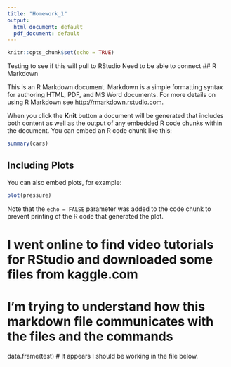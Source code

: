 ```yaml
---
title: "Homework_1"
output:
  html_document: default
  pdf_document: default
---
```


```r
knitr::opts_chunk$set(echo = TRUE)
```
Testing to see if this will pull to RStudio Need to be able to connect
## R Markdown

This is an R Markdown document. Markdown is a simple formatting syntax for authoring HTML, PDF, and MS Word documents. For more details on using R Markdown see <http://rmarkdown.rstudio.com>.

When you click the **Knit** button a document will be generated that includes both content as well as the output of any embedded R code chunks within the document. You can embed an R code chunk like this:

```r
summary(cars)
```

## Including Plots

You can also embed plots, for example:

```r
plot(pressure)
```

Note that the `echo = FALSE` parameter was added to the code chunk to prevent printing of the R code that generated the plot.

# I went online to find video tutorials for RStudio and downloaded some files from kaggle.com

# I'm trying to understand how this markdown file communicates with the files and the commands

data.frame(test)
# It appears I should be working in the file below.

